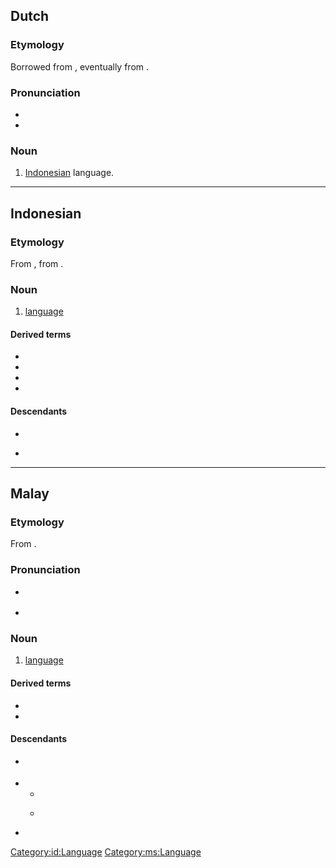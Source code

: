 {{also|Bahasa}}
==Dutch==

===Etymology===
Borrowed from {{bor|nl|id|bahasa}}, eventually from {{der|nl|sa|भाषा||language}}.

===Pronunciation===
* {{IPA|nl|/baː.ɦaː.saː/}}
* {{hyphenation|nl|ba|ha|sa}}

===Noun===
{{nl-noun|n|-|-}}

# {{lb|nl|colloquial|Netherlands}} [[Indonesian]] language.

----

==Indonesian==

===Etymology===
From {{inh|id|ms|bahasa}}, from {{der|id|sa|भाषा||language}}.

===Noun===
{{id-noun}}

# [[language]] {{gloss|system of communication using words or symbols}}

====Derived terms====
* {{l|id|bahasa baku}}
* {{l|id|bahasa Indonesia}}
* {{l|id|juru bahasa}}
* {{l|id|pakar bahasa}}

====Descendants====
* {{desc|bor=1|nl|bahasa}}
* {{desc|bor=1|en|Bahasa}} {{i|with Malay {{l|ms|bahasa}}}}

[[Category:id:Language]]

----

==Malay==

===Etymology===
From {{etyl|sa|ms}} {{m|sa|भाषा||language}}.

===Pronunciation===
* {{a|Johor-Selangor}} {{IPA|ms|/bahasə/}}
* {{a|Riau-Lingga}} {{IPA|ms|/bahasa/}}

===Noun===
{{ms-noun|j=بهاس}}

# [[language]] {{gloss|system of communication using words or symbols}}

====Derived terms====
* {{l|ms|bahasa Melayu}}
* {{l|ms|jurubahasa||interpreter}}

====Descendants====
* {{desc|bor=1|en|Bahasa}} {{i|with Indonesian {{l|id|bahasa}}}}
* {{desc|id|bahasa}}
** {{desc|bor=1|nl|bahasa}}
** {{desc|bor=1|en|Bahasa}} {{i|with Malay {{l|ms|bahasa}}}}
* {{desc|mfa|sc=Arab|بهاس|tr=bahasa}}

[[Category:ms:Language]]